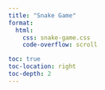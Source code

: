 ```yaml
---
title: "Snake Game"
format:
  html:
    css: snake-game.css
    code-overflow: scroll

toc: true
toc-location: right
toc-depth: 2
---
```




<div id="p5-sketch">
  <div id="canvas-container"></div>
</div>

<script src="https://cdnjs.cloudflare.com/ajax/libs/p5.js/0.9.0/p5.js"></script>
<script src="https://cdnjs.cloudflare.com/ajax/libs/p5.js/0.9.0/addons/p5.dom.min.js"></script>
<script src="https://cdnjs.cloudflare.com/ajax/libs/p5.js/0.9.0/addons/p5.sound.min.js"></script>

<script>
(function() {
  const sketch = (p) => {
    let snake;
    let rez = 20; // Resolution factor for scaling the game
    let food;
    let w; // Width of the game field in "game units"
    let h; // Height of the game field in "game units"

    // Setup function: called once at the start
    p.setup = function() {
      p.createCanvas(400, 400).parent('canvas-container'); // Create a 400x400 pixel canvas
      w = p.floor(p.width / rez); // Calculate the width of the game field in game units
      h = p.floor(p.height / rez); // Calculate the height of the game field in game units
      p.frameRate(5); // Set the game speed to 5 frames per second
      snake = new Snake(); // Create a new instance of the Snake class
      foodLocation(); // Place food at an initial random location
    }

    // Generate a new location for the food
    function foodLocation() {
      let x = p.floor(p.random(w)); // Random position on the X axis
      let y = p.floor(p.random(h)); // Random position on the Y axis
      food = p.createVector(x, y); // Create a vector for the food position
    }

    // Function that is called every time a key is pressed
    p.keyPressed = function() {
      // Change the direction of the snake based on the key pressed
      if (p.keyCode === p.LEFT_ARROW) {
        snake.setDir(-1, 0); // Move left
      } else if (p.keyCode === p.RIGHT_ARROW) {
        snake.setDir(1, 0); // Move right
      } else if (p.keyCode === p.DOWN_ARROW) {
        snake.setDir(0, 1); // Move down
      } else if (p.keyCode === p.UP_ARROW) {
        snake.setDir(0, -1); // Move up
      } else if (p.key == ' ') {
        snake.grow(); // Grow the snake when spacebar is pressed
      }
    }

    // Draw function: called in a loop to animate the game
    p.draw = function() {
      p.scale(rez); // Scale everything by the resolution factor
      p.background(220); // Set the background color
      if (snake.eat(food)) {
        foodLocation(); // If the snake eats the food, generate a new food location
      }
      snake.update(); // Update the snake's position
      snake.show(); // Draw the snake

      // Check if the game has ended (snake collides with itself or the edge)
      if (snake.endGame()) {
        console.log("END GAME"); // Print a message to the console
        p.background(255, 0, 0); // Change the background color to red to indicate game over
        p.noLoop(); // Stop the draw loop, ending the game
      }

      // Draw the food
      p.noStroke(); // No border for the food
      p.fill(255, 0, 0); // Set the food color to red
      p.rect(food.x, food.y, 1, 1); // Draw the food as a square
    }

    // Snake class
    class Snake {
      constructor() {
        this.body = []; // Array to store snake body segments
        this.body[0] = p.createVector(p.floor(w / 2), p.floor(h / 2)); // Initial position in the center
        this.xdir = 0; // Initial direction on the X axis
        this.ydir = 0; // Initial direction on the Y axis
        this.len = 0; // Initial length of the snake
      }

      // setDir: Sets the movement direction of the snake
      setDir(x, y) {
        this.xdir = x;
        this.ydir = y;
      }

      // update: Updates the snake's position by moving the body
      update() {
        let head = this.body[this.body.length - 1].copy(); // Copy current head position
        this.body.shift(); // Remove the oldest segment of the body
        head.x += this.xdir; // Move the head on the X axis
        head.y += this.ydir; // Move the head on the Y axis
        this.body.push(head); // Add the new head position to the body
      }

      // grow: Grows the snake by adding a new segment to the body
      grow() {
        let head = this.body[this.body.length - 1].copy(); // Copy the current head position
        this.len++; // Increase the length of the snake
        this.body.push(head); // Add the new segment to the body
      }

      // endGame: Checks if the snake has collided with itself or the border of the game field
      endGame() {
        let x = this.body[this.body.length - 1].x; // X position of the head
        let y = this.body[this.body.length - 1].y; // Y position of the head
        // Check for collision with edges
        if (x > w - 1 || x < 0 || y > h - 1 || y < 0) {
          return true;
        }
        // Check for collision with itself
        for (let i = 0; i < this.body.length - 1; i++) {
          let part = this.body[i];
          if (part.x == x && part.y == y) {
            return true;
          }
        }
        return false;
      }

      // eat: Checks if the snake has eaten the food
      eat(pos) {
        let x = this.body[this.body.length - 1].x; // X position of the head
        let y = this.body[this.body.length - 1].y; // Y position of the head
        // Check if the head position matches the food position
        if (x == pos.x && y == pos.y) {
          this.grow(); // Grow the snake
          return true;
        }
        return false;
      }

      // show: Draws the snake on the game field
      show() {
        for (let i = 0; i < this.body.length; i++) {
          p.fill(0); // Color for the snake
          p.noStroke(); // No border for the segments
          p.rect(this.body[i].x, this.body[i].y, 1, 1); // Draw each body segment
        }
      }
    }
  };

  new p5(sketch);
})();
</script>